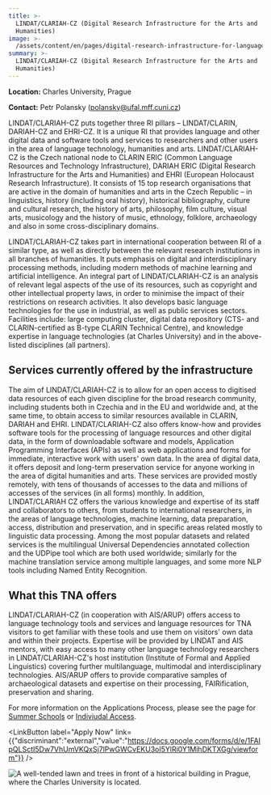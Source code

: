 ```yaml
---
title: >-
  LINDAT/CLARIAH-CZ (Digital Research Infrastructure for the Arts and
  Humanities)
image: >-
  /assets/content/en/pages/digital-research-infrastructure-for-language-technologies-arts-and-humanities-charles-university-prague-czechia/image.jpg
summary: >-
  LINDAT/CLARIAH-CZ (Digital Research Infrastructure for the Arts and
  Humanities)
---
```

**Location:** Charles University, Prague

**Contact:** Petr Polansky ([polansky@ufal.mff.cuni.cz](polansky@ufal.mff.cuni.cz))

LINDAT/CLARIAH-CZ puts together three RI pillars – LINDAT/CLARIN, DARIAH-CZ and EHRI-CZ. It is a unique RI that provides language and other digital data and software tools and services to researchers and other users in the area of language technology, humanities and arts. LINDAT/CLARIAH-CZ is the Czech national node to CLARIN ERIC (Common Language Resources and Technology Infrastructure), DARIAH ERIC (Digital Research Infrastructure for the Arts and Humanities) and EHRI (European Holocaust Research Infrastructure). It consists of 15 top research organisations that are active in the domain of humanities and arts in the Czech Republic – in linguistics, history (including oral history), historical bibliography, culture and cultural research, the history of arts, philosophy, film culture, visual arts, musicology and the history of music, ethnology, folklore, archaeology and also in some cross-disciplinary domains.

LINDAT/CLARIAH-CZ takes part in international cooperation between RI of a similar type, as well as directly between the relevant research institutions in all branches of humanities. It puts emphasis on digital and interdisciplinary processing methods, including modern methods of machine learning and artificial intelligence. An integral part of LINDAT/CLARIAH-CZ is an analysis of relevant legal aspects of the use of its resources, such as copyright and other intellectual property laws, in order to minimise the impact of their restrictions on research activities. It also develops basic language technologies for the use in industrial, as well as public services sectors. Facilities include: large computing cluster, digital data repository (CTS- and CLARIN-certified as B-type CLARIN Technical Centre), and knowledge expertise in language technologies (at Charles University) and in the above-listed disciplines (all partners).

## Services currently offered by the infrastructure

The aim of LINDAT/CLARIAH-CZ is to allow for an open access to digitised data resources of each given discipline for the broad research community, including students both in Czechia and in the EU and worldwide and, at the same time, to obtain access to similar resources available in CLARIN, DARIAH and EHRI. LINDAT/CLARIAH-CZ also offers know-how and provides software tools for the processing of language resources and other digital data, in the form of downloadable software and models, Application Programming Interfaces (APIs) as well as web applications and forms for immediate, interactive work with users' own data. In the area of digital data, it offers deposit and long-term preservation service for anyone working in the area of digital humanities and arts. These services are provided mostly remotely, with tens of thousands of accesses to the data and millions of accesses of the services (in all forms) monthly. In addition, LINDAT/CLARIAH CZ offers the various knowledge and expertise of its staff and collaborators to others, from students to international researchers, in the areas of language technologies, machine learning, data preparation, access, distribution and preservation, and in specific areas related mostly to linguistic data processing. Among the most popular datasets and related services is the multilingual Universal Dependencies annotated collection and the UDPipe tool which are both used worldwide; similarly for the machine translation service among multiple languages, and some more NLP tools including Named Entity Recognition.

## What this TNA offers

LINDAT/CLARIAH-CZ (in cooperation with AIS/ARUP) offers access to language technology tools and services and language resources for TNA visitors to get familiar with these tools and use them on visitors' own data and within their projects. Expertise will be provided by LINDAT and AIS mentors, with easy access to many other language technology researchers in LINDAT/CLARIAH-CZ's host institution (Institute of Formal and Applied Linguistics) covering further multilanguage, multimodal and interdisciplinary technologies. AIS/ARUP offers to provide comparative samples of archaeological datasets and expertise on their processing, FAIRification, preservation and sharing.

For more information on the Applications Process, please see the page for [Summer Schools](https://atrium-research.eu/transnational-access-scheme-application-process-summer-schools) or [Indiviudal Access](https://atrium-research.eu/transnational-access-scheme-application-process-indiviudal-access).&#x20;

<LinkButton label="Apply Now" link={{"discriminant":"external","value":"https://docs.google.com/forms/d/e/1FAIpQLSctI5Dw7VhUmVKQxSj7lPwGWCvEKU3oI5YlRi0Y1MihDKTXGg/viewform"}} />

![A well-tended lawn and trees in front of a historical building in Prague, where the Charles University is located.](/assets/content/en/pages/digital-research-infrastructure-for-language-technologies-arts-and-humanities-charles-university-prague-czechia/logo.webp)
